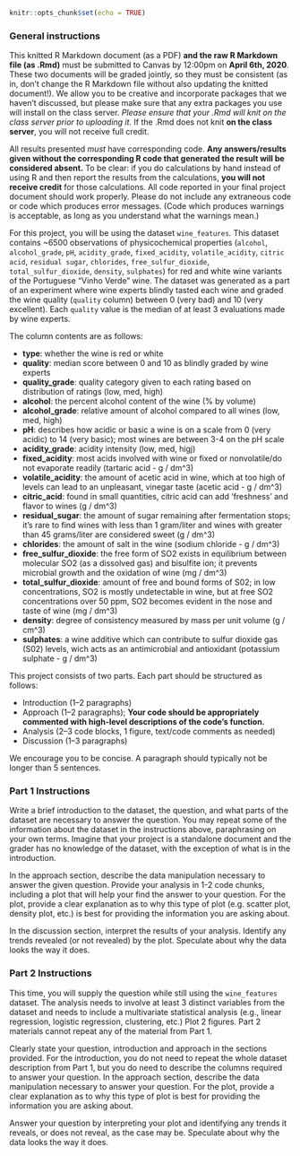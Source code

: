 
```r
knitr::opts_chunk$set(echo = TRUE)
```

### General instructions

This knitted R Markdown document (as a PDF) **and the raw R Markdown file (as .Rmd)** must be submitted to Canvas by 12:00pm on **April 6th, 2020**. These two documents will be graded jointly, so they must be consistent (as in, don't change the R Markdown file without also updating the knitted document!). We allow you to be creative and incorporate packages that we haven't discussed, but please make sure that any extra packages you use will install on the class server. *Please ensure that your .Rmd will knit on the class server prior to uploading it.* If the .Rmd does not knit **on the class server**, you will not receive full credit.

All results presented *must* have corresponding code. **Any answers/results given without the corresponding R code that generated the result will be considered absent.** To be clear: if you do calculations by hand instead of using R and then report the results from the calculations, **you will not receive credit** for those calculations. All code reported in your final project document should work properly. Please do not include any extraneous code or code which produces error messages. (Code which produces warnings is acceptable, as long as you understand what the warnings mean.)

For this project, you will be using the dataset `wine_features`. This dataset contains ~6500 observations of physicochemical properties (`alcohol`, `alcohol_grade`, `pH`, `acidity_grade`, `fixed_acidity`, `volatile_acidity`, `citric acid`, `residual sugar`, `chlorides`, `free_sulfur_dioxide`, `total_sulfur_dioxide`, `density`, `sulphates`) for red and white wine variants of the Portuguese "Vinho Verde" wine. The dataset was generated as a part of an experiment where wine experts blindly tasted each wine and graded the wine quality (`quality` column) between 0 (very bad) and 10 (very excellent).  Each `quality` value is the median of at least 3 evaluations made by wine experts.

The column contents are as follows:

+ **type**: whether the wine is red or white
+ **quality**: median score between 0 and 10 as blindly graded by wine experts
+ **quality_grade**: quality category given to each rating based on distribution of ratings (low, med, high)
+ **alcohol**: the percent alcohol content of the wine (% by volume)
+ **alcohol_grade**: relative amount of alcohol compared to all wines (low, med, high)
+ **pH**: describes how acidic or basic a wine is on a scale from 0 (very acidic) to 14 (very basic); most wines are between 3-4 on the pH scale
+ **acidity_grade**: acidity intensity (low, med, higj)
+ **fixed_acidity**: most acids involved with wine or fixed or nonvolatile/do not evaporate readily (tartaric acid - g / dm^3)
+ **volatile_acidity**:  the amount of acetic acid in wine, which at too high of levels can lead to an unpleasant, vinegar taste (acetic acid - g / dm^3)
+ **citric_acid**: found in small quantities, citric acid can add ‘freshness’ and flavor to wines (g / dm^3)
+ **residual_sugar**: the amount of sugar remaining after fermentation stops; it’s rare to find wines with less than 1 gram/liter and wines with greater than 45 grams/liter are considered sweet (g / dm^3)
+ **chlorides**: the amount of salt in the wine (sodium chloride - g / dm^3)
+ **free_sulfur_dioxide**: the free form of SO2 exists in equilibrium between molecular SO2 (as a dissolved gas) and bisulfite ion; it prevents microbial growth and the oxidation of wine (mg / dm^3)
+ **total_sulfur_dioxide**: amount of free and bound forms of S02; in low concentrations, SO2 is mostly undetectable in wine, but at free SO2 concentrations over 50 ppm, SO2 becomes evident in the nose and taste of wine (mg / dm^3)
+ **density**: degree of consistency measured by mass per unit volume (g / cm^3)
+ **sulphates**: a wine additive which can contribute to sulfur dioxide gas (S02) levels, wich acts as an antimicrobial and antioxidant (potassium sulphate - g / dm^3)

This project consists of two parts. Each part should be structured as follows:

- Introduction (1--2 paragraphs)
- Approach (1--2 paragraphs); **Your code should be appropriately commented with high-level descriptions of the code's function.**
- Analysis (2--3 code blocks, 1 figure, text/code comments as needed)
- Discussion (1--3 paragraphs)

We encourage you to be concise. A paragraph should typically not be longer than 5 sentences.


### Part 1 Instructions

Write a brief introduction to the dataset, the question, and what parts of the dataset are necessary to answer the question. You may repeat some of the information about the dataset in the instructions above, paraphrasing on your own terms. Imagine that your project is a standalone document and the grader has no knowledge of the dataset, with the exception of what is in the introduction.

In the approach section, describe the data manipulation necessary to answer the given question. Provide your analysis in 1-2 code chunks, including a plot that will help your find the answer to your question. For the plot, provide a clear explanation as to why this type of plot (e.g. scatter plot, density plot, etc.) is best for providing the information you are asking about.

In the discussion section, interpret the results of your analysis. Identify any trends revealed (or not revealed) by the plot. Speculate about why the data looks the way it does.


### Part 2 Instructions

This time, you will supply the question while still using the `wine_features` dataset. The analysis needs to involve at least 3 distinct variables from the dataset and needs to include a multivariate statistical analysis (e.g., linear regression, logistic regression, clustering, etc.) Plot 2 figures. Part 2 materials cannot repeat any of the material from Part 1.

Clearly state your question, introduction and approach in the sections provided. For the introduction, you do not need to repeat the whole dataset description from Part 1, but you do need to describe the columns required to answer your question. In the approach section, describe the data manipulation necessary to answer your question. For the plot, provide a clear explanation as to why this type of plot is best for providing the information you are asking about.

Answer your question by interpreting your plot and identifying any trends it reveals, or does not reveal, as the case may be. Speculate about why the data looks the way it does.
